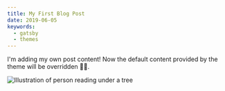 ```yaml
---
title: My First Blog Post
date: 2019-06-05
keywords:
  - gatsby
  - themes
---
```


I'm adding my own post content! Now the default content provided by the theme will be overridden 👏🏼.

![Illustration of person reading under a tree](images/undraw_tree_swing.png)
